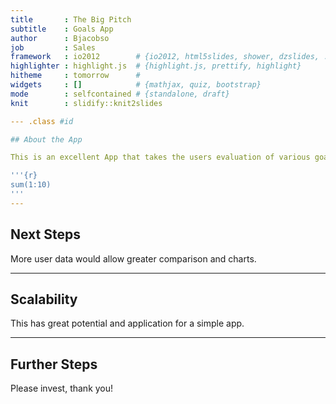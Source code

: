 ---
title       : The Big Pitch
subtitle    : Goals App
author      : Bjacobso
job         : Sales
framework   : io2012        # {io2012, html5slides, shower, dzslides, ...}
highlighter : highlight.js  # {highlight.js, prettify, highlight}
hitheme     : tomorrow      # 
widgets     : []            # {mathjax, quiz, bootstrap}
mode        : selfcontained # {standalone, draft}
knit        : slidify::knit2slides

--- .class #id 

## About the App

This is an excellent App that takes the users evaluation of various goals, and gives a score.

'''{r}
sum(1:10)
'''
---

## Next Steps

More user data would allow greater comparison and charts.

---

## Scalability

This has great potential and application for a simple app. 

---

## Further Steps

Please invest, thank you!